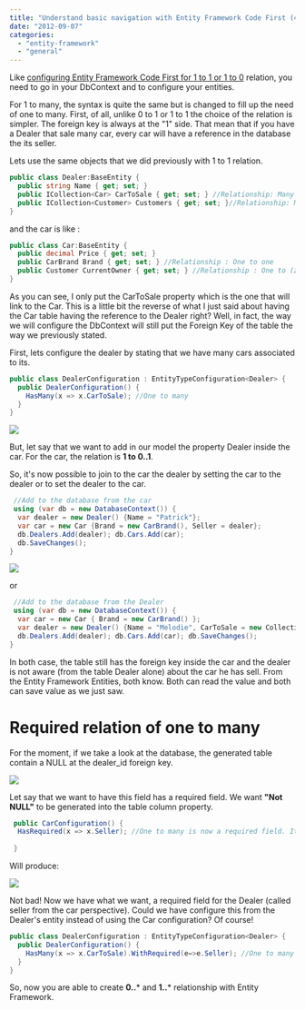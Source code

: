 ```yaml
---
title: "Understand basic navigation with Entity Framework Code First (4.3) with 1 to many relationship"
date: "2012-09-07"
categories: 
  - "entity-framework"
  - "general"
---
```


Like [configuring Entity Framework Code First for 1 to 1 or 1 to 0](./understand-basic-navigation-with-entity-framework-code-first-4-3-with-1-to-0-1-relationship) relation, you need to go in your DbContext and to configure your entities.

For 1 to many, the syntax is quite the same but is changed to fill up the need of one to many. First, of all, unlike 0 to 1 or 1 to 1 the choice of the relation is simpler. The foreign key is always at the "1" side. That mean that if you have a Dealer that sale many car, every car will have a reference in the database the its seller.

Lets use the same objects that we did previously with 1 to 1 relation.


```csharp
public class Dealer:BaseEntity { 
  public string Name { get; set; }
  public ICollection<Car> CarToSale { get; set; } //Relationship: Many to one (one side) 
  public ICollection<Customer> Customers { get; set; }//Relationship: Many to many (two side) 
} 
```

and the car is like :


```csharp
public class Car:BaseEntity { 
  public decimal Price { get; set; } 
  public CarBrand Brand { get; set; } //Relationship : One to one 
  public Customer CurrentOwner { get; set; } //Relationship : One to (zero or one) 
} 
```

As you can see, I only put the CarToSale property which is the one that will link to the Car. This is a little bit the reverse of what I just said about having the Car table having the reference to the Dealer right? Well, in fact, the way we will configure the DbContext will still put the Foreign Key of the table the way we previously stated.

First, lets configure the dealer by stating that we have many cars associated to its.


```csharp
public class DealerConfiguration : EntityTypeConfiguration<Dealer> { 
  public DealerConfiguration() { 
    HasMany(x => x.CarToSale); //One to many 
  } 
} 
```

![](images/fkDealerOfCars-241x400.png)

But, let say that we want to add in our model the property Dealer inside the car. For the car, the relation is **1 to 0..1**.

So, it's now possible to join to the car the dealer by setting the car to the dealer or to set the dealer to the car.


```csharp
 //Add to the database from the car 
 using (var db = new DatabaseContext()) { 
  var dealer = new Dealer() {Name = "Patrick"}; 
  var car = new Car {Brand = new CarBrand(), Seller = dealer}; 
  db.Dealers.Add(dealer); db.Cars.Add(car); 
  db.SaveChanges(); 
} 
```

![](images/dealerSeller-400x265.png)

or


```csharp
 //Add to the database from the Dealer 
 using (var db = new DatabaseContext()) { 
  var car = new Car { Brand = new CarBrand() }; 
  var dealer = new Dealer() {Name = "Melodie", CarToSale = new Collection<Car>{car}}; 
  db.Dealers.Add(dealer); db.Cars.Add(car); db.SaveChanges(); 
} 
```

In both case, the table still has the foreign key inside the car and the dealer is not aware (from the table Dealer alone) about the car he has sell. From the Entity Framework Entities, both know. Both can read the value and both can save value as we just saw.

# Required relation of one to many

For the moment, if we take a look at the database, the generated table contain a NULL at the dealer_id foreign key.

![](images/CarDealerOptional.png)

Let say that we want to have this field has a required field. We want **"Not NULL"** to be generated into the table column property.


```csharp
 public CarConfiguration() { 
  HasRequired(x => x.Seller); //One to many is now a required field. It's really 1 to * and not 0 to * 
 
 } 
``` 

Will produce:

![](images/notnullseller.png)

Not bad! Now we have what we want, a required field for the Dealer (called seller from the car perspective). Could we have configure this from the Dealer's entity instead of using the Car configuration? Of course!


```csharp
public class DealerConfiguration : EntityTypeConfiguration<Dealer> { 
  public DealerConfiguration() { 
    HasMany(x => x.CarToSale).WithRequired(e=>e.Seller); //One to many (1 to *) 
  } 
} 
```

So, now you are able to create **0..*** and **1..*** relationship with Entity Framework.
